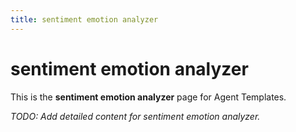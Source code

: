 ```yaml
---
title: sentiment emotion analyzer
---
```


# sentiment emotion analyzer

This is the **sentiment emotion analyzer** page for Agent Templates.

_TODO: Add detailed content for sentiment emotion analyzer._

